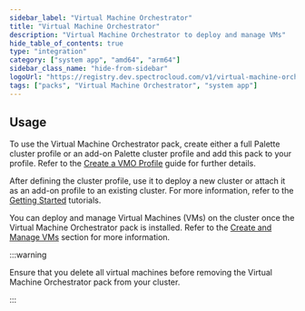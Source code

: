 ```yaml
---
sidebar_label: "Virtual Machine Orchestrator"
title: "Virtual Machine Orchestrator"
description: "Virtual Machine Orchestrator to deploy and manage VMs"
hide_table_of_contents: true
type: "integration"
category: ["system app", "amd64", "arm64"]
sidebar_class_name: "hide-from-sidebar"
logoUrl: "https://registry.dev.spectrocloud.com/v1/virtual-machine-orchestrator/blobs/sha256:705bce29a22c87a591bac03d036ce4cd2fab27fd95452af07ab88f3225af640b?type=image.webp"
tags: ["packs", "Virtual Machine Orchestrator", "system app"]
---
```


<RedirectPackPage packName="virtual-machine-orchestrator" />

## Usage

To use the Virtual Machine Orchestrator pack, create either a full Palette cluster profile or an add-on Palette cluster
profile and add this pack to your profile. Refer to the [Create a VMO Profile](../vm-management/create-vmo-profile.md)
guide for further details.

After defining the cluster profile, use it to deploy a new cluster or attach it as an add-on profile to an existing
cluster. For more information, refer to the [Getting Started](/getting-started/) tutorials.

You can deploy and manage Virtual Machines (VMs) on the cluster once the Virtual Machine Orchestrator pack is installed.
Refer to the [Create and Manage VMs](../vm-management/create-manage-vm/create-manage-vm.md) section for more
information.

:::warning

Ensure that you delete all virtual machines before removing the Virtual Machine Orchestrator pack from your cluster.

:::
